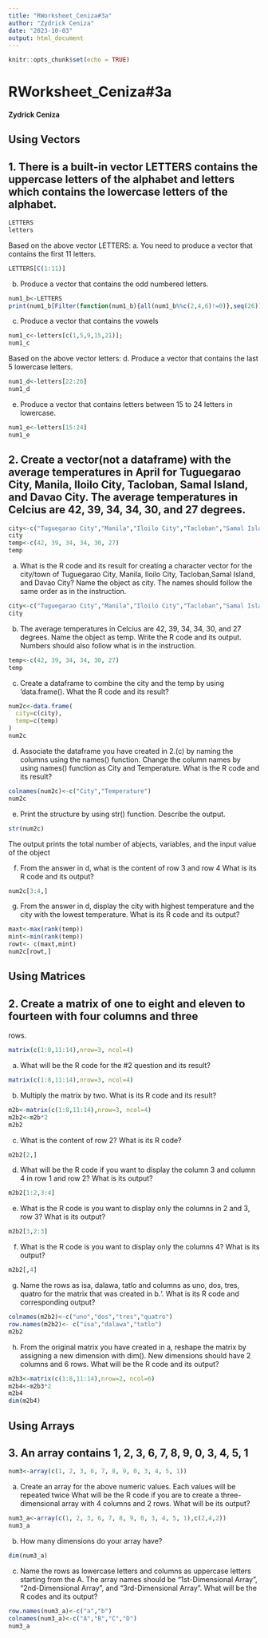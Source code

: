 ```yaml
---
title: "RWorksheet_Ceniza#3a"
author: "Zydrick Ceniza"
date: "2023-10-03"
output: html_document
---
```


```r
knitr::opts_chunk$set(echo = TRUE)
```

# RWorksheet_Ceniza#3a

#### Zydrick Ceniza

## Using Vectors

## 1. There is a built-in vector LETTERS contains the uppercase letters of the alphabet and letters which contains the lowercase letters of the alphabet.

```r
LETTERS
letters
```

Based on the above vector LETTERS: a. You need to produce a vector that contains the first 11 letters.

```r
LETTERS[C(1:11)]
```

b.  Produce a vector that contains the odd numbered letters.

```R
num1_b<-LETTERS
print(num1_b[Filter(function(num1_b){all(num1_b%%c(2,4,6)!=0)},seq(26))])
```

c.  Produce a vector that contains the vowels

```r
num1_c<-letters[c(1,5,9,15,21)];
num1_c
```

Based on the above vector letters: d. Produce a vector that contains the last 5 lowercase letters.

```r
num1_d<-letters[22:26]
num1_d
```

e.  Produce a vector that contains letters between 15 to 24 letters in lowercase.

```r
num1_e<-letters[15:24]
num1_e
```

## 2. Create a vector(not a dataframe) with the average temperatures in April for Tuguegarao City, Manila, Iloilo City, Tacloban, Samal Island, and Davao City. The average temperatures in Celcius are 42, 39, 34, 34, 30, and 27 degrees.

```r
city<-c("Tuguegarao City","Manila","Iloilo City","Tacloban","Samal Island","Davao City")
city
temp<-c(42, 39, 34, 34, 30, 27)
temp
```

a.  What is the R code and its result for creating a character vector for the city/town of Tuguegarao City, Manila, Iloilo City, Tacloban,Samal Island, and Davao City? Name the object as city. The names should follow the same order as in the instruction.

```r
city<-c("Tuguegarao City","Manila","Iloilo City","Tacloban","Samal Island","Davao City")
city
```

b.  The average temperatures in Celcius are 42, 39, 34, 34, 30, and 27 degrees. Name the object as temp. Write the R code and its output. Numbers should also follow what is in the instruction.

```r
temp<-c(42, 39, 34, 34, 30, 27)
temp
```

c.  Create a dataframe to combine the city and the temp by using 'data.frame(). What the R code and its result?

```r
num2c<-data.frame(
  city=c(city),
  temp=c(temp)
)
num2c
```

d.  Associate the dataframe you have created in 2.(c) by naming the columns using the names() function. Change the column names by using names() function as City and Temperature. What is the R code and its result?

```r
colnames(num2c)<-c("City","Temperature")
num2c
```

e.  Print the structure by using str() function. Describe the output.

```r
str(num2c)
```

The output prints the total number of abjects, variables, and the input value of the object

f.  From the answer in d, what is the content of row 3 and row 4 What is its R code and its output?

```r
num2c[3:4,]
```

g.  From the answer in d, display the city with highest temperature and the city with the lowest temperature. What is its R code and its output?

```r
maxt<-max(rank(temp))
mint<-min(rank(temp))
rowt<- c(maxt,mint)
num2c[rowt,]
```

## Using Matrices

## 2. Create a matrix of one to eight and eleven to fourteen with four columns and three
rows.
```r
matrix(c(1:8,11:14),nrow=3, ncol=4)
```

a. What will be the R code for the #2 question and its result?
```r
matrix(c(1:8,11:14),nrow=3, ncol=4)
```

b. Multiply the matrix by two. What is its R code and its result?
```r
m2b<-matrix(c(1:8,11:14),nrow=3, ncol=4)
m2b2<-m2b*2
m2b2
```

c. What is the content of row 2? What is its R code?
```r
m2b2[2,]
```

d. What will be the R code if you want to display the column 3 and column 4 in row 1
and row 2? What is its output?
```r
m2b2[1:2,3:4]
```

e. What is the R code is you want to display only the columns in 2 and 3, row 3? What
is its output?
```r
m2b2[3,2:3]
```

f. What is the R code is you want to display only the columns 4? What is its output?
```r
m2b2[,4]
```

g. Name the rows as isa, dalawa, tatlo and columns as uno, dos, tres, quatro
for the matrix that was created in b.‘. What is its R code and corresponding output?
```r
colnames(m2b2)<-c("uno","dos","tres","quatro")
row.names(m2b2)<- c("isa","dalawa","tatlo")
m2b2
```

h. From the original matrix you have created in a, reshape the matrix by assigning a
new dimension with dim(). New dimensions should have 2 columns and 6 rows. What will
be the R code and its output?
```r
m2b3<-matrix(c(1:8,11:14),nrow=2, ncol=6)
m2b4<-m2b3*2
m2b4
dim(m2b4)
```

## Using Arrays

## 3. An array contains 1, 2, 3, 6, 7, 8, 9, 0, 3, 4, 5, 1
```r
num3<-array(c(1, 2, 3, 6, 7, 8, 9, 0, 3, 4, 5, 1))
```
a. Create an array for the above numeric values. Each values will be repeated twice
What will be the R code if you are to create a three-dimensional array with 4 columns and 2 rows. What will be its output?
```r
num3_a<-array(c(1, 2, 3, 6, 7, 8, 9, 0, 3, 4, 5, 1),c(2,4,2))
num3_a
```

b. How many dimensions do your array have?
```r
dim(num3_a)
```

c. Name the rows as lowercase letters and columns as uppercase letters starting from
the A. The array names should be “1st-Dimensional Array”, “2nd-Dimensional Array”, and
“3rd-Dimensional Array”. What will be the R codes and its output?
```r
row.names(num3_a)<-c("a","b")
colnames(num3_a)<-c("A","B","C","D")
num3_a
```
